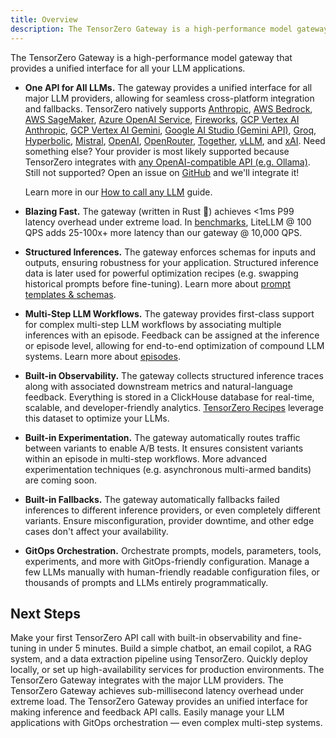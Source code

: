 ```yaml
---
title: Overview
description: The TensorZero Gateway is a high-performance model gateway that provides a unified interface for all your LLM applications.
---
```


The TensorZero Gateway is a high-performance model gateway that provides a unified interface for all your LLM applications.

- **One API for All LLMs.**
  The gateway provides a unified interface for all major LLM providers, allowing for seamless cross-platform integration and fallbacks.
  TensorZero natively supports
  [Anthropic](/gateway/guides/providers/anthropic/),
  [AWS Bedrock](/gateway/guides/providers/aws-bedrock/),
  [AWS SageMaker](/gateway/guides/providers/aws-sagemaker/),
  [Azure OpenAI Service](/gateway/guides/providers/azure/),
  [Fireworks](/gateway/guides/providers/fireworks/),
  [GCP Vertex AI Anthropic](/gateway/guides/providers/gcp-vertex-ai-anthropic/),
  [GCP Vertex AI Gemini](/gateway/guides/providers/gcp-vertex-ai-gemini/),
  [Google AI Studio (Gemini API)](/gateway/guides/providers/google-ai-studio-gemini/),
  [Groq](/gateway/guides/providers/groq/),
  [Hyperbolic](/gateway/guides/providers/hyperbolic/),
  [Mistral](/gateway/guides/providers/mistral/),
  [OpenAI](/gateway/guides/providers/openai/),
  [OpenRouter](/gateway/guides/providers/openrouter/),
  [Together](/gateway/guides/providers/together/),
  [vLLM](/gateway/guides/providers/vllm/), and
  [xAI](/gateway/guides/providers/xai/).
  Need something else?
  Your provider is most likely supported because TensorZero integrates with [any OpenAI-compatible API (e.g. Ollama)](/gateway/guides/providers/openai-compatible/).
  Still not supported?
  Open an issue on [GitHub](https://github.com/tensorzero/tensorzero/issues) and we'll integrate it!

  <Tip>

  Learn more in our [How to call any LLM](./call-any-llm) guide.

  </Tip>

- **Blazing Fast.**
  The gateway (written in Rust 🦀) achieves &lt;1ms P99 latency overhead under extreme load.
  In [benchmarks](/gateway/benchmarks/), LiteLLM @ 100 QPS adds 25-100x+ more latency than our gateway @ 10,000 QPS.

- **Structured Inferences.**
  The gateway enforces schemas for inputs and outputs, ensuring robustness for your application.
  Structured inference data is later used for powerful optimization recipes (e.g. swapping historical prompts before fine-tuning).
  Learn more about [prompt templates & schemas](/gateway/guides/prompt-templates-schemas/).

- **Multi-Step LLM Workflows.**
  The gateway provides first-class support for complex multi-step LLM workflows by associating multiple inferences with an episode.
  Feedback can be assigned at the inference or episode level, allowing for end-to-end optimization of compound LLM systems.
  Learn more about [episodes](/gateway/guides/episodes/).

- **Built-in Observability.**
  The gateway collects structured inference traces along with associated downstream metrics and natural-language feedback.
  Everything is stored in a ClickHouse database for real-time, scalable, and developer-friendly analytics.
  [TensorZero Recipes](/recipes/) leverage this dataset to optimize your LLMs.

- **Built-in Experimentation.**
  The gateway automatically routes traffic between variants to enable A/B tests.
  It ensures consistent variants within an episode in multi-step workflows.
  More advanced experimentation techniques (e.g. asynchronous multi-armed bandits) are coming soon.

- **Built-in Fallbacks.**
  The gateway automatically fallbacks failed inferences to different inference providers, or even completely different variants.
  Ensure misconfiguration, provider downtime, and other edge cases don't affect your availability.

- **GitOps Orchestration.**
  Orchestrate prompts, models, parameters, tools, experiments, and more with GitOps-friendly configuration.
  Manage a few LLMs manually with human-friendly readable configuration files, or thousands of prompts and LLMs entirely programmatically.

## Next Steps

<Columns cols={2}>
  <Card title="Quickstart" href="/quickstart/">
    Make your first TensorZero API call with built-in observability and
    fine-tuning in under 5 minutes.
  </Card>
  <Card title="Tutorial" href="/gateway/tutorial/">
    Build a simple chatbot, an email copilot, a RAG system, and a data
    extraction pipeline using TensorZero.
  </Card>
  <Card title="Deployment" href="/gateway/deployment/">
    Quickly deploy locally, or set up high-availability services for production
    environments.
  </Card>
  <Card title="Integrations" href="/gateway/integrations/">
    The TensorZero Gateway integrates with the major LLM providers.
  </Card>
  <Card title="Benchmarks" href="/gateway/benchmarks/">
    The TensorZero Gateway achieves sub-millisecond latency overhead under
    extreme load.
  </Card>
  <Card title="API Reference" href="/gateway/api-reference/inference/">
    The TensorZero Gateway provides an unified interface for making inference
    and feedback API calls.
  </Card>
  <Card
    title="Configuration Reference"
    href="/gateway/configuration-reference/"
  >
    Easily manage your LLM applications with GitOps orchestration — even complex
    multi-step systems.
  </Card>
</Columns>
